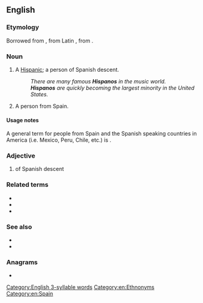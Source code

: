 {{also|hispano|hispano-|Hispano-}}
==English==

===Etymology===
Borrowed from {{bor|en|es|hispano}}, from Latin {{m|la|hispanus}}, from {{m|la|Hispania}}.

===Noun===
{{en-noun}}

# {{lb|en|slang}} A [[Hispanic]]; a person of Spanish descent.
#: ''There are many famous '''Hispanos''' in the music world.''
#: '''''Hispanos''' are quickly becoming the largest minority in the United States.''
# A person from Spain.

====Usage notes====
A general term for people from Spain and the Spanish speaking countries in America (i.e. Mexico, Peru, Chile, etc.) is {{m|en|Hispanic American}}.

===Adjective===
{{en-adj}}

# of Spanish descent

===Related terms===
* {{l|en|Hispanic}}
* {{l|en|Hispanic American}}
* {{l|en|Spanish}}

===See also===
* {{l|en|Latin American}}
* {{l|en|Latino}}

===Anagrams===
* {{anagrams|en|a=ahinops|Ophians}}

[[Category:English 3-syllable words]]
[[Category:en:Ethnonyms]]
[[Category:en:Spain]]